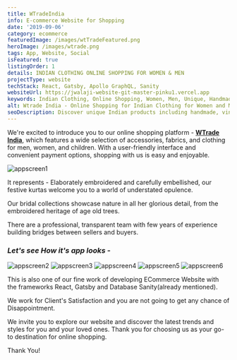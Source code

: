 ```yaml
---
title: WTradeIndia
info: E-commerce Website for Shopping
date: '2019-09-06'
category: ecommerce
featuredImage: /images/wtTradeFeatured.png
heroImage: /images/wtrade.png
tags: App, Website, Social
isFeatured: true
listingOrder: 1
details: INDIAN CLOTHING ONLINE SHOPPING FOR WOMEN & MEN
projectType: website
techStack: React, Gatsby, Apollo GraphQL, Sanity
websiteUrl: https://jwalaji-website-git-master-pinku1.vercel.app
keywords: Indian Clothing, Online Shopping, Women, Men, Unique, Handmade, Vintage, Ethnic, Organic, Natural, Marketplace, Regional Variations, Handicrafts, Artisans, Designers, Festive Kurtas, Bridal Collections.
alt: Wtrade India - Online Shopping for Indian Clothing for Women and Men.
seoDescription: Discover unique Indian products including handmade, vintage, ethnic, organic, and natural products at wtrade-india Clothing. Shop for Indian clothing for women and men online.
---
```


We're excited to introduce you to our online shopping platform - **[WTrade India](https://jwalaji-website-git-master-pinku1.vercel.app)**, which features a wide selection of accessories, fabrics, and clothing for men, women, and children. With a user-friendly interface and convenient payment options, shopping with us is easy and enjoyable.

![appscreen1](../images/wtradeIndia-home-page.png)

It represents - Elaborately embroidered and carefully embellished, our festive kurtas welcome you to a world of understated opulence.

Our bridal collections showcase nature in all her glorious detail, from the embroidered heritage of age old trees.

There are a professional, transparent team with few years of experience building bridges between sellers and buyers.

### _Let's see How it's app looks -_

![appscreen2](../images/wtrade-app1.jpg)
![appscreen3](../images/wtrade-app2.jpg)
![appscreen4](../images/wtrade-app3.jpg)
![appscreen5](../images/wtrade-app5.jpg)
![appscreen6](../images/wtrade-app6.jpg)

This is also one of our fine work of developing ECommerce Website with the frameworks React, Gatsby and Database Sanity(already mentioned).

We work for Client's Satisfaction and you are not going to get any chance of Disappointment.

We invite you to explore our website and discover the latest trends and styles for you and your loved ones. Thank you for choosing us as your go-to destination for online shopping.

Thank You!
